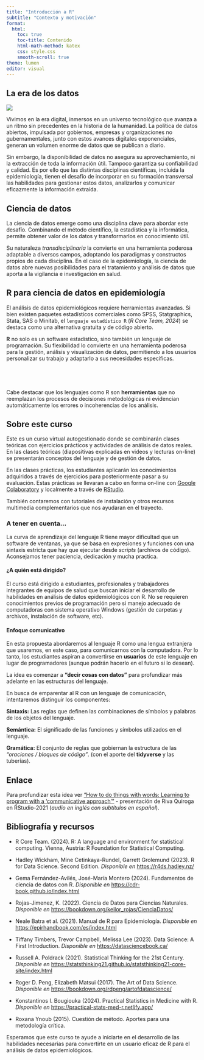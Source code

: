 ```yaml
---
title: "Introducción a R"
subtitle: "Contexto y motivación"
format:
  html:
    toc: true
    toc-title: Contenido
    html-math-method: katex
    css: style.css
    smooth-scroll: true
theme: lumen
editor: visual
---
```


## La era de los datos

![](datos.png){width="500," fig-align="center"}

Vivimos en la era digital, inmersos en un universo tecnológico que avanza a un ritmo sin precedentes en la historia de la humanidad. La política de datos abiertos, impulsada por gobiernos, empresas y organizaciones no gubernamentales, junto con estos avances digitales exponenciales, generan un volumen enorme de datos que se publican a diario.

Sin embargo, la disponibilidad de datos no asegura su aprovechamiento, ni la extracción de toda la información útil. Tampoco garantiza su confiabilidad y calidad. Es por ello que las distintas disciplinas científicas, incluida la epidemiología, tienen el desafío de incorporar en su formación transversal las habilidades para gestionar estos datos, analizarlos y comunicar eficazmente la información extraída.

## Ciencia de datos

La ciencia de datos emerge como una disciplina clave para abordar este desafío. Combinando el método científico, la estadística y la informática, permite obtener valor de los datos y transformarlos en conocimiento útil.

Su naturaleza *transdisciplinaria* la convierte en una herramienta poderosa adaptable a diversos campos, adoptando los paradigmas y constructos propios de cada disciplina. En el caso de la epidemiología, la ciencia de datos abre nuevas posibilidades para el tratamiento y análisis de datos que aporta a la vigilancia e investigación en salud.

## R para ciencia de datos en epidemiología

El análisis de datos epidemiológicos requiere herramientas avanzadas. Si bien existen paquetes estadísticos comerciales como SPSS, Statgraphics, Stata, SAS o Minitab, el `lenguaje estadístico R` (*R Core Team, 2024*) se destaca como una alternativa gratuita y de código abierto.

**R** no solo es un software estadístico, sino también un lenguaje de programación. Su flexibilidad lo convierte en una herramienta poderosa para la gestión, análisis y visualización de datos, permitiendo a los usuarios personalizar su trabajo y adaptarlo a sus necesidades específicas.

::: {.callout-tip icon="false"}
## <br>

Cabe destacar que los lenguajes como R son **herramientas** que no reemplazan los procesos de decisiones metodológicas ni evidencian automáticamente los errores o incoherencias de los análisis.
:::

## Sobre este curso

Este es un curso virtual autogestionado donde se combinarán clases teóricas con ejercicios prácticos y actividades de análisis de datos reales. En las clases teóricas (diapositivas explicadas en videos y lecturas on-line) se presentarán conceptos del lenguaje y de gestión de datos.

En las clases prácticas, los estudiantes aplicarán los conocimientos adquiridos a través de ejercicios para posteriormente pasar a su evaluación. Estas prácticas se llevaran a cabo en forma on-line con [Google Colaboratory](https://research.google.com/colaboratory/faq.html){target="_blank"} y localmente a través de [RStudio](https://es.wikipedia.org/wiki/RStudio){target="_blank"}.

También contaremos con tutoriales de instalación y otros recursos multimedia complementarios que nos ayudaran en el trayecto.

::: {.callout-tip icon="false"}
### A tener en cuenta...

La curva de aprendizaje del lenguaje R tiene mayor dificultad que un software de ventanas, ya que se basa en expresiones y funciones con una sintaxis estricta que hay que ejecutar desde *scripts* (archivos de código). Aconsejamos tener paciencia, dedicación y mucha practica.
:::

#### ¿A quién está dirigido?

El curso está dirigido a estudiantes, profesionales y trabajadores integrantes de equipos de salud que buscan iniciar el desarrollo de habilidades en análisis de datos epidemiológicos con R. No se requieren conocimientos previos de programación pero si manejo adecuado de computadoras con sistema operativo Windows (gestión de carpetas y archivos, instalación de software, etc).

#### Enfoque comunicativo

En esta propuesta abordaremos al lenguaje R como una lengua extranjera que usaremos, en este caso, para comunicarnos con la computadora. Por lo tanto, los estudiantes aspiran a convertirse en **usuarios** de este lenguaje en lugar de programadores (aunque podrán hacerlo en el futuro si lo desean).

La idea es comenzar a **"decir cosas con datos"** para profundizar más adelante en las estructuras del lenguaje.

En busca de emparentar al R con un lenguaje de comunicación, intentaremos distinguir los componentes:

**Sintaxis:** Las reglas que definen las combinaciones de símbolos y palabras de los objetos del lenguaje.

**Semántica:** El significado de las funciones y símbolos utilizados en el lenguaje.

**Gramática:** El conjunto de reglas que gobiernan la estructura de las *"oraciones / bloques de código"*. (con el aporte del **tidyverse** y las tuberías).

::: {.callout-tip icon="false"}
## Enlace

Para profundizar esta idea ver ["How to do things with words: Learning to program with a 'communicative approach'"](https://rstudio.com/resources/rstudioglobal-2021/how-to-do-things-with-words-learning-to-program-in-r-with-a-communicative-approach/){target="_blank"} - presentación de Riva Quiroga en RStudio-2021 (*audio en inglés con subtítulos en español*).
:::

## Bibliografía y recursos

-   R Core Team. (2024). R: A language and environment for statistical computing. Vienna, Austria: R Foundation for Statistical Computing.

-   Hadley Wickham, Mine Cetinkaya-Rundel, Garrett Grolemund (2023). R for Data Science. Second Edition. *Disponible en* [https://r4ds.hadley.nz/](https://r4ds.hadley.nz/){target="_blank"}

-   Gema Fernández-Avilés, José-María Montero (2024). Fundamentos de ciencia de datos con R. *Disponible en* [https://cdr-book.github.io/index.html](https://cdr-book.github.io/index.html){target="_blank"}

-   Rojas-Jimenez, K. (2022). Ciencia de Datos para Ciencias Naturales. *Disponible en* [https://bookdown.org/keilor_rojas/CienciaDatos/](https://bookdown.org/keilor_rojas/CienciaDatos/){target="_blank"}

-   Neale Batra et al. (2021). Manual de R para Epidemiología. *Disponible en* [https://epirhandbook.com/es/index.html](https://epirhandbook.com/es/index.html){target="_blank"}

-   Tiffany Timbers, Trevor Campbell, Melissa Lee (2023). Data Science: A First Introduction. *Disponible en* [https://datasciencebook.ca/](https://datasciencebook.ca/){target="_blank"}

-   Russell A. Poldrack (2021). Statistical Thinking for the 21st Century. *Disponible en* [https://statsthinking21.github.io/statsthinking21-core-site/index.html](https://statsthinking21.github.io/statsthinking21-core-site/index.html){target="_blank"}

-   Roger D. Peng, Elizabeth Matsui (2017). The Art of Data Science. *Disponible en* [https://bookdown.org/rdpeng/artofdatascience/](https://bookdown.org/rdpeng/artofdatascience/){target="_blank"}

-   Konstantinos I. Bougiouka (2024). Practical Statistics in Medicine with R. *Disponible en* [https://practical-stats-med-r.netlify.app/](https://practical-stats-med-r.netlify.app/){target="_blank"}

-   Roxana Ynoub (2015). Cuestión de método. Aportes para una metodología crítica.

Esperamos que este curso te ayude a iniciarte en el desarrollo de las habilidades necesarias para convertirte en un usuario eficaz de R para el análisis de datos epidemiológicos.

